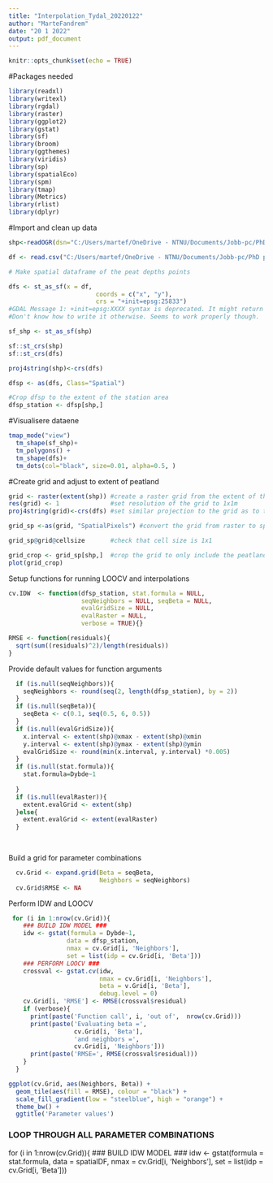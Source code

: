 ```yaml
---
title: "Interpolation_Tydal_20220122"
author: "MarteFandrem"
date: "20 1 2022"
output: pdf_document
---
```


```r
knitr::opts_chunk$set(echo = TRUE)
```

#Packages needed
```r
library(readxl)
library(writexl)
library(rgdal)
library(raster)
library(ggplot2)
library(gstat)
library(sf)
library(broom)
library(ggthemes)
library(viridis)
library(sp)
library(spatialEco)
library(spm)
library(tmap)
library(Metrics)
library(rlist)
library(dplyr)
```

#Import and clean up data

```r

shp<-readOGR(dsn="C:/Users/martef/OneDrive - NTNU/Documents/Jobb-pc/PhD prosjekter/WP3 NINA GRAN/Data/Rydda datasett for kalkulator/Tydal", layer="stasjon_Setermyra")

df <- read.csv("C:/Users/martef/OneDrive - NTNU/Documents/Jobb-pc/PhD prosjekter/WP3 NINA GRAN/Data/Rydda datasett for kalkulator/Tydal/Torvdybder_Tydal.csv", sep=";")

# Make spatial dataframe of the peat depths points

dfs <- st_as_sf(x = df, 
                        coords = c("x", "y"),
                        crs = "+init=epsg:25833")
#GDAL Message 1: +init=epsg:XXXX syntax is deprecated. It might return a CRS with a non-EPSG compliant axis order.
#Don't know how to write it otherwise. Seems to work properly though.

sf_shp <- st_as_sf(shp)

sf::st_crs(shp)
sf::st_crs(dfs)

proj4string(shp)<-crs(dfs)

dfsp <- as(dfs, Class="Spatial")

#Crop dfsp to the extent of the station area
dfsp_station <- dfsp[shp,]
```

#Visualisere dataene

```r
tmap_mode("view")
  tm_shape(sf_shp)+
  tm_polygons() +
  tm_shape(dfs)+
  tm_dots(col="black", size=0.01, alpha=0.5, )

```

#Create grid and adjust to extent of peatland

```r
grid <- raster(extent(shp)) #create a raster grid from the extent of the peatland
res(grid) <- 1              #set resolution of the grid to 1x1m
proj4string(grid)<-crs(dfs) #set similar projection to the grid as to the datapoints

grid_sp <-as(grid, "SpatialPixels") #convert the grid from raster to spatialpixels

grid_sp@grid@cellsize       #check that cell size is 1x1

grid_crop <- grid_sp[shp,]  #crop the grid to only include the peatland
plot(grid_crop)


```

Setup functions for running LOOCV and interpolations

```r
cv.IDW  <- function(dfsp_station, stat.formula = NULL,
                    seqNeighbors = NULL, seqBeta = NULL,
                    evalGridSize = NULL, 
                    evalRaster = NULL, 
                    verbose = TRUE){}


```

```r
RMSE <- function(residuals){
  sqrt(sum((residuals)^2)/length(residuals))
}
```


Provide default values for function arguments
```r

  if (is.null(seqNeighbors)){
    seqNeighbors <- round(seq(2, length(dfsp_station), by = 2))
  }
  if (is.null(seqBeta)){
    seqBeta <- c(0.1, seq(0.5, 6, 0.5))
  }
  if (is.null(evalGridSize)){
    x.interval <- extent(shp)@xmax - extent(shp)@xmin
    y.interval <- extent(shp)@ymax - extent(shp)@ymin
    evalGridSize <- round(min(x.interval, y.interval) *0.005)
  }
  if (is.null(stat.formula)){
    stat.formula=Dybde~1
    
  }
  if (is.null(evalRaster)){
    extent.evalGrid <- extent(shp)
  }else{
    extent.evalGrid <- extent(evalRaster)
  }
  
  
```

Build a grid for parameter combinations
```r
  cv.Grid <- expand.grid(Beta = seqBeta,
                         Neighbors = seqNeighbors)
  cv.Grid$RMSE <- NA
```

Perform IDW and LOOCV
```r
 for (i in 1:nrow(cv.Grid)){
    ### BUILD IDW MODEL ###
    idw <- gstat(formula = Dybde~1,
                data = dfsp_station, 
                nmax = cv.Grid[i, 'Neighbors'], 
                set = list(idp = cv.Grid[i, 'Beta']))
    ### PERFORM LOOCV ###
    crossval <- gstat.cv(idw, 
                         nmax = cv.Grid[i, 'Neighbors'],
                         beta = v.Grid[i, 'Beta'],
                         debug.level = 0)
    cv.Grid[i, 'RMSE'] <- RMSE(crossval$residual)
    if (verbose){
      print(paste('Function call', i, 'out of',  nrow(cv.Grid)))
      print(paste('Evaluating beta =', 
                  cv.Grid[i, 'Beta'], 
                  'and neighbors =',  
                  cv.Grid[i, 'Neighbors']))
      print(paste('RMSE=', RMSE(crossval$residual)))
    }
  }

```
```r
ggplot(cv.Grid, aes(Neighbors, Beta)) + 
  geom_tile(aes(fill = RMSE), colour = "black") + 
  scale_fill_gradient(low = "steelblue", high = "orange") + 
  theme_bw() +
  ggtitle('Parameter values')
```



### LOOP THROUGH ALL PARAMETER COMBINATIONS ###
  for (i in 1:nrow(cv.Grid)){
    ### BUILD IDW MODEL ###
    idw <- gstat(formula = stat.formula,
                data = spatialDF, 
                nmax = cv.Grid[i, 'Neighbors'], 
                set = list(idp = cv.Grid[i, 'Beta']))
